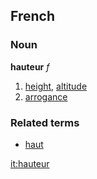 ==French==
===Noun===
'''hauteur''' ''f''

#[[height]], [[altitude]]
#[[arrogance]]

===Related terms===
*[[haut]]

[[it:hauteur]]